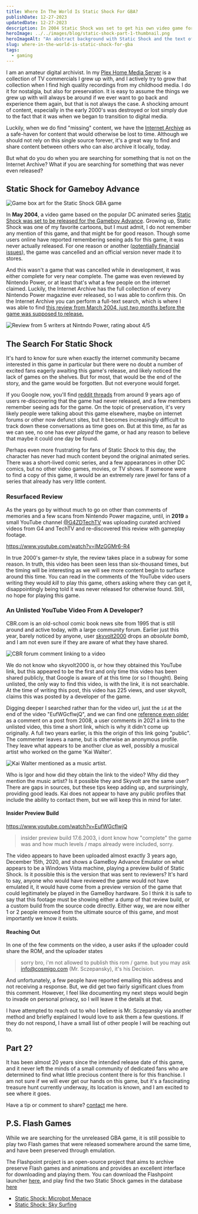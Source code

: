 ```yaml
---
title: Where In The World Is Static Shock For GBA?
publishDate: 12-27-2023
updatedDate: 12-27-2023
description: In 2004 Static Shock was set to get his own video game for GBA, but it was cancelled two months before release. What happened? The 20-year search begins!
heroImage: ../../images/blog/static-shock-part-1-thumbnail.png
heroImageAlt: "An abstract background with Static Shock and the text of the title"
slug: where-in-the-world-is-static-shock-for-gba
tags:
  - gaming
---
```



I am an amateur digital archivist. In my [Plex Home Media Server](/blog/making-a-home-media-server-with-plex-and-docker-compose) is a collection of TV commercials I grew up with, and I actively try to grow that collection when I find high quality recordings from my childhood media. I do it for nostalgia, but also for preservation. It is easy to assume the things we grew up with will always be around if we ever want to go back and experience them again, but that is not always the case. A shocking amount of content, especially in the early 2000's was destroyed or lost simply due to the fact that it was when we began to transition to digital media.

Luckily, when we do find "missing" content, we have the [Internet Archive](https://archive.org/) as a safe-haven for content that would otherwise be lost to time. Although we should not rely on this single source forever, it's a great way to find and share content between others who can also archive it locally, today.

But what do you do when you are searching for something that is not on the Internet Archive? What if you are searching for something that was never even released?

## Static Shock for Gameboy Advance

<Image src={GameBoxArt} alt="Game box art for the Static Shock GBA game" />

In **May 2004**, a video game based on the popular DC animated series [Static Shock was set to be released for the Gameboy Advance](https://www.ign.com/games/static-shock). Growing up, Static Shock was one of my favorite cartoons, but I must admit, I do not remember any mention of this game, and that might be for good reason. Though some users online have reported remembering seeing ads for this game, it was never actually released. For one reason or another ([potentially financial issues](https://www.reddit.com/r/comicbooks/comments/2u1c1y/comment/co490f5/?utm_source=share&utm_medium=web2x&context=3)), the game was cancelled and an official version never made it to stores.

And this wasn't a game that was cancelled while in development, it was either complete for very near complete. The game was even reviewed by Nintendo Power, or at least that's what a few people on the internet claimed. Luckily, the Internet Archive has the full collection of every Nintendo Power magazine ever released, so I was able to confirm this. On the Internet Archive you can perform a full-text search, which is where I was able to find [this review from March 2004, just _two months_ before the game was supposed to release.](https://archive.org/details/nintendo-power-issue-177-march-2004/page/120/mode/2up)

<Image src={NintendoPowerReview} alt="Review from 5 writers at Nintndo Power, rating about 4/5" />

## The Search For Static Shock

It's hard to know for sure when exactly the internet community became interested in this game in particular but there were no doubt a number of excited fans eagerly awaiting this game's release, and likely noticed the lack of games on the shelves. But for most, that would be the end of the story, and the game would be forgotten. But not everyone would forget.

If you Google now, you'll find [reddit threads](https://www.reddit.com/r/comicbooks/comments/2u1c1y/til_there_was_a_static_shock_video_game_for_the/) from around 9 years ago of users re-discovering that the game had never released, and a few members remember seeing ads for the game. On the topic of preservation, it's very likely people were talking about this game elsewhere, maybe on internet forums or other now defunct sites, but it becomes increasingly difficult to track down these conversations as time goes on. But at this time, as far as we can see, no one has ever _played_ the game, or had any reason to believe that maybe it could one day be found.

Perhaps even more frustrating for fans of Static Shock to this day, the character has never had much content beyond the original animated series. There was a short-lived comic series, and a few appearances in other DC comics, but no other video games, movies, or TV shows. If someone were to find a copy of this game, it would be an extremely rare jewel for fans of a series that already has very little content.

### Resurfaced Review 

As the years go by without much to go on other than comments of memories and a few scans from Nintendo Power magazine, until, in **2019** a small YouTube channel [@G4ZDTechTV](https://www.youtube.com/@G4ZDTechTV/videos) was uploading curated archived videos from G4 and TechTV and re-discovered this review with gameplay footage.

https://www.youtube.com/watch?v=lMzGGMr6-R4

In true 2000's gamer-tv style, the review takes place in a subway for some reason. In truth, this video has been seen less than six-thousand times, but the timing will be interesting as we will see more content begin to surface around this time. You can read in the comments of the YouTube video users writing they would _kill_ to play this game, others asking where they can get it, disappointingly being told it was never released for otherwise found. Still, no hope for playing this game.

### An Unlisted YouTube Video From A Developer?

CBR.com is an old-school comic book news site from 1995 that is still around and active today, with a large community forum. Earlier just this year, barely noticed by anyone, user [skyvolt2000](https://community.cbr.com/member.php?1283-skyvolt2000&s=5afd1cdd9b0871b56e7e565f8fb87a8e) drops an _absolute bomb_, and I am not even sure if they are aware of what they have shared.

<Image src={CBRCommentStaticShock} alt="CBR forum comment linking to a video" />

We do not know who skyvolt2000 is, or how they obtained this YouTube link, but this appeared to be the first and only time this video has been shared publicly, that Google is aware of at this time (or so I thought). Being unlisted, the only way to find this video, is with the link, it is not searchable. At the time of writing this post, this video has 225 views, and user skyvolt, claims this was posted by a developer of the game.

Digging deeper I searched rather than for the video url, just the `id` at the end of the video "EufWGcflwjQ", and we can find one [reference even older](https://www.unseen64.net/2008/04/06/static-shock-unreleased/#comment-390120) as a comment on a post from 2008, a user comments in 2021 a link to the unlisted video, this time a short link, which is why it didn't come up originally. A full two years earlier, is this the origin of this link going "public". The commenter leaves a name, but is otherwise an anonymous profile. They leave what appears to be another clue as well, possibly a musical artist who worked on the game 'Kai Walter'. 

<Image src={KaiWalterComment} alt="Kai Walter mentioned as a music artist." />

Who is Igor and how did they obtain the link to the video? Why did they mention the music artist? Is it possible they and Skyvolt are the same user? There are gaps in sources, but these tips keep adding up, and surprisingly, providing good leads. Kai does not appear to have any public profiles that include the ability to contact them, but we will keep this in mind for later.

#### Insider Preview Build

https://www.youtube.com/watch?v=EufWGcflwjQ

> insider preview build 17.6.2003, i dont know how "complete" the game was and how much levels / maps already were included, sorry.

The video appears to have been uploaded almost exactly 3 years ago, December 15th, 2020, and shows a GameBoy Advance Emulator on what appears to be a Windows Vista machine, playing a preview build of Static Shock. Is it possible this is the version that was sent to reviewers? It's hard to say, anyone who would have reviewed the game would not have emulated it, it would have come from a preview version of the game that could legitimately be played in the GameBoy hardware. So I think it is safe to say that this footage must be showing either a dump of that review build, or a custom build from the source code directly. Either way, we are now either 1 or 2 people removed from the ultimate source of this game, and most importantly we know it exists.

#### Reaching Out

In one of the few comments on the video, a user asks if the uploader could share the ROM, and the uploader states
> sorry bro, i'm not allowed to publish this rom / game. 
>but you may ask info@cosmigo.com (Mr. Sczepansky), it's  his Decision.

And unfortunately, a few people have reported emailing this address and not receiving a response. But, we did get two fairly significant clues from this comment. However, I feel like documenting my next steps would begin to invade on personal privacy, so I will leave it the details at that. 

I have attempted to reach out to who I believe is Mr. Sczepansky via another method and briefly explained I would love to ask them a few questions. If they do not respond, I have a small list of other people I will be reaching out to.

## Part 2?

It has been almost 20 years since the intended release date of this game, and it never left the minds of a small community of dedicated fans who are determined to find what little precious content there is for this franchise. I am not sure if we will ever get our hands on this game, but it's a fascinating treasure hunt currently underway, its location is known, and I am excited to see where it goes.

Have a tip or comment to share? [contact](/contact) me here.

## P.S. Flash Games

While we are searching for the unreleased GBA game, it is still possible to play two Flash games that were released somewhere around the same time, and have been preserved through emulation.

The Flashpoint project is an open-source project that aims to archive preserve Flash games and animations and provides an excellent interface for downloading and playing them. You can download the Flashpoint launcher [here](https://flashpointarchive.org/downloads), and play find the two Static Shock games in the database [here](https://flashpointproject.github.io/flashpoint-database/search/)

- [Static Shock: Microbot Menace](https://flashpointproject.github.io/flashpoint-database/search/#860bfa5d-3737-477b-92ab-3854e993f581)
- [Static Shock: Sky Surfing](https://flashpointproject.github.io/flashpoint-database/search/#c29b801b-b312-4373-a493-3d7faa9e0137)
